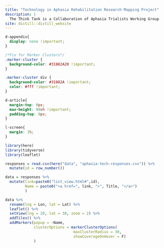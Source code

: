 ```yaml
---
title: "Technology in Aphasia Rehabilitation Research Mapping Project"
description: |
  The Think Tank is a Collaboration of Aphasia Trialists Working Group 4 event sponsored by the Centre for Research Excellence in Aphasia Recovery and Rehabilitation, Australia (Aphasia CRE)
site: distill::distill_website
---
```


```css

d-appendix{
  display: none !important;
}

/*Fix for Marker Clusters*/
.marker-cluster {
  background-color: #31882A20 !important;
}

.marker-cluster div {
  background-color: #31882A !important;
  color: #fff !important;
}

d-article{
  margin-top: 0px;
  max-height: 90vh !important;
  padding-top: 0px;
}

l-screen{
  margin: 1%;
}

```

```r
library(here)
library(tidyverse)
library(leaflet)

responses = read.csv(here("data", "aphasia-tech-responses.csv")) %>%
  mutate(id = row_number())

data = responses %>%
  mutate(link=paste0("list_view.html#",id),
         Name = paste0("<a href=", link, ">", Title, "</a>")
         )

```

```r
data %>%
  rename(lng = Lon, lat = Lat) %>%
  leaflet() %>%
  setView(lng = 20, lat = 30, zoom = 2) %>% 
  addTiles() %>%
  addMarkers(popup = ~Name,
             clusterOptions = markerClusterOptions(
                               maxClusterRadius = 30,
                               showCoverageOnHover = F)
             )
```